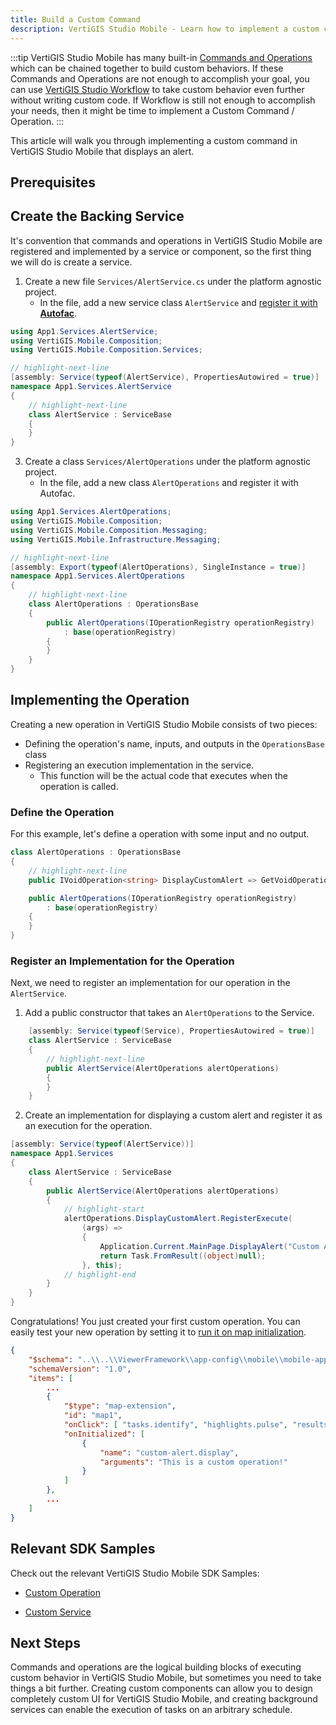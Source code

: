 ```yaml
---
title: Build a Custom Command
description: VertiGIS Studio Mobile - Learn how to implement a custom command
---
```



:::tip
VertiGIS Studio Mobile has many built-in [Commands and Operations](configuration-commands-operations.mdx) which can be chained together to build custom behaviors. If these Commands and Operations are not enough to accomplish your goal, you can use [VertiGIS Studio Workflow](https://docs.geocortex.com/workflow/) to take custom behavior even further without writing custom code. If Workflow is still not enough to accomplish your needs, then it might be time to implement a Custom Command / Operation.
:::

This article will walk you through implementing a custom command in VertiGIS Studio Mobile that displays an alert.

## Prerequisites

<PrereqsSnippet />

## Create the Backing Service

It's convention that commands and operations in VertiGIS Studio Mobile are registered and implemented by a service or component, so the first thing we will do is create a service.

1. Create a new file `Services/AlertService.cs` under the platform agnostic project.
    - In the file, add a new service class `AlertService` and [register it with **Autofac**](sdk-dependency-injection.mdx).

```cs title="App1/App1/services/AlertService.cs"
using App1.Services.AlertService;
using VertiGIS.Mobile.Composition;
using VertiGIS.Mobile.Composition.Services;

// highlight-next-line
[assembly: Service(typeof(AlertService), PropertiesAutowired = true)]
namespace App1.Services.AlertService
{
    // highlight-next-line
    class AlertService : ServiceBase
    {
    }
}
```

3. Create a class `Services/AlertOperations` under the platform agnostic project.
    - In the file, add a new class `AlertOperations` and register it with Autofac.

```cs title="App1/App1/services/AlertOperations.cs"
using App1.Services.AlertOperations;
using VertiGIS.Mobile.Composition;
using VertiGIS.Mobile.Composition.Messaging;
using VertiGIS.Mobile.Infrastructure.Messaging;

// highlight-next-line
[assembly: Export(typeof(AlertOperations), SingleInstance = true)]
namespace App1.Services.AlertOperations
{
    // highlight-next-line
    class AlertOperations : OperationsBase
    {
        public AlertOperations(IOperationRegistry operationRegistry)
            : base(operationRegistry)
        {
        }
    }
}
```

## Implementing the Operation

Creating a new operation in VertiGIS Studio Mobile consists of two pieces:

-   Defining the operation's name, inputs, and outputs in the `OperationsBase` class
-   Registering an execution implementation in the service.
    -   This function will be the actual code that executes when the operation is called.

### Define the Operation

For this example, let's define a operation with some input and no output.

```cs
class AlertOperations : OperationsBase
{
    // highlight-next-line
    public IVoidOperation<string> DisplayCustomAlert => GetVoidOperation<string>("custom-alert.display");

    public AlertOperations(IOperationRegistry operationRegistry)
        : base(operationRegistry)
    {
    }
}
```

### Register an Implementation for the Operation

Next, we need to register an implementation for our operation in the `AlertService`.

1. Add a public constructor that takes an `AlertOperations` to the Service.

```cs
    [assembly: Service(typeof(Service), PropertiesAutowired = true)]
    class AlertService : ServiceBase
    {
        // highlight-next-line
        public AlertService(AlertOperations alertOperations)
        {
        }
    }
```

2. Create an implementation for displaying a custom alert and register it as an execution for the operation.

```cs
[assembly: Service(typeof(AlertService))]
namespace App1.Services
{
    class AlertService : ServiceBase
    {
        public AlertService(AlertOperations alertOperations)
        {
            // highlight-start
            alertOperations.DisplayCustomAlert.RegisterExecute(
                (args) =>
                {
                    Application.Current.MainPage.DisplayAlert("Custom Alert", args, "OK");
                    return Task.FromResult((object)null);
                }, this);
            // highlight-end
        }
    }
}
```

Congratulations! You just created your first custom operation. You can easily test your new operation by setting it to [run it on map initialization](tutorial-change-default-behavior.mdx).

```json
{
    "$schema": "..\\..\\ViewerFramework\\app-config\\mobile\\mobile-app-config.schema.json",
    "schemaVersion": "1.0",
    "items": [
        ...
        {
            "$type": "map-extension",
            "id": "map1",
            "onClick": [ "tasks.identify", "highlights.pulse", "results.display" ],
            "onInitialized": [
                {
                    "name": "custom-alert.display",
                    "arguments": "This is a custom operation!"
                }
            ]
        },
        ...
    ]
}
```

## Relevant SDK Samples

Check out the relevant VertiGIS Studio Mobile SDK Samples:

-   [Custom Operation](https://github.com/geocortex/vertigis-mobile-samples/tree/master/Geocortex.Mobile.Samples/Geocortex.Mobile.Samples/Samples/Custom/Operation)

-   [Custom Service](https://github.com/geocortex/vertigis-mobile-samples/tree/master/Geocortex.Mobile.Samples/Geocortex.Mobile.Samples/Samples/Custom/Service)

## Next Steps

Commands and operations are the logical building blocks of executing custom behavior in VertiGIS Studio Mobile, but sometimes you need to take things a bit further. Creating custom components can allow you to design completely custom UI for VertiGIS Studio Mobile, and creating background services can enable the execution of tasks on an arbitrary schedule.

<UseCaseContainer>
    <UseCaseCard
        title="Commands and Operations"
        description="Learn more about commands and operations"
        link={useBaseUrl("docs/mobile/sdk-commands-operations")}
    />
    <UseCaseCard
        title="Implement a Custom Component with UI"
        description="Learn how to implement a custom component using the VertiGIS Studio Mobile SDK"
        link={useBaseUrl(
            "docs/mobile/tutorial-implement-component-with-ui"
        )}
    />
    <UseCaseCard
        title="Implement a Custom Service"
        description="Learn how to implement a custom service using the VertiGIS Studio Mobile SDK"
        link={useBaseUrl("docs/mobile/sdk-services-create")}
    />
</UseCaseContainer>
